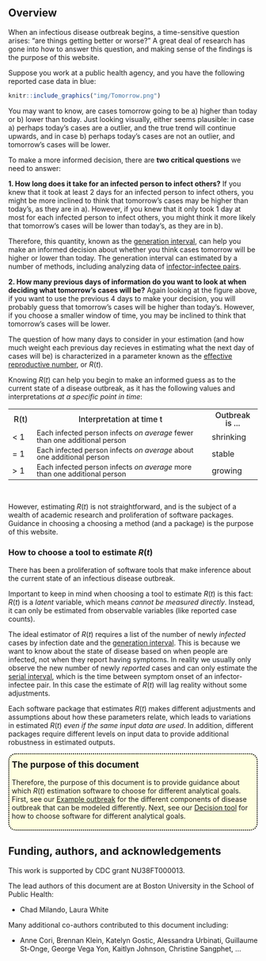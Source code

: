 ## Overview {.unnumbered}

When an infectious disease outbreak begins, a time-sensitive question arises: "are things getting better or worse?" A great deal of research has gone into how to answer this question, and making sense of the findings is the purpose of this website.

Suppose you work at a public health agency, and you have the following reported case data in blue:

```r
knitr::include_graphics("img/Tomorrow.png")
```

You may want to know, are cases tomorrow going to be a) higher than today or b) lower than today. Just looking visually, either seems plausible: in case a) perhaps today's cases are a outlier, and the true trend will continue upwards, and in case b) perhaps today's cases are not an outlier, and tomorrow's cases will be lower. 

To make a more informed decision, there are **two critical questions** we need to answer:

**1. How long does it take for an infected person to infect others?** If you knew that it took at least 2 days for an infected person to infect others, you might be more inclined to think that tomorrow's cases may be higher than today's, as they are in a). However, if you knew that it only took 1 day at most for each infected person to infect others, you might think it more likely that tomorrow's cases will be lower than today's, as they are in b).

Therefore, this quantity, known as the <a class="definition" href="glossary.qmd#genInt">generation interval</a>, can help you make an informed decision about whether you think cases tomorrow will be higher or lower than today. The generation interval can estimated by a number of methods, including analyzing data of [infector-infectee pairs](https://journals.lww.com/epidem/FullText/2009/05000/Estimation_of_the_Serial_Interval_of_Influenza.7.aspx?casa_token=ryVMHOD5AEgAAAAA:dTLXhhBPGA_sFo1yyON5_GDSwqV7cvMxb7p7FJAfHlO3OnpLfbTDLdgiWKNNz3_P4rQm18po9HSte9PtG_Sa0MQKRL0).

**2. How many previous days of information do you want to look at when deciding what tomorrow's cases will be?** Again looking at the figure above, if you want to use the previous 4 days to make your decision, you will probably guess that tomorrow's cases will be higher than today's. However, if you choose a smaller window of time, you may be inclined to think that tomorrow's cases will be lower. 

The question of how many days to consider in your estimation (and how much weight each previous day recieves in estimating what the next day of cases will be) is characterized in a parameter known as the <a class="definition" href="glossary.qmd#effectiveRt">effective reproductive number</a>, or $R(t)$. 

Knowing $R(t)$ can help you begin to make an informed guess as to the current state of a disease outbreak, as it has the following values and interpretations *at a specific point in time*: 

```{=html}
<table>
    <!---HEADING --->
    <tr style="border-top: none; line-height: 1; padding: 2;">
      <th style="font-weight: 470; width: 10%">R(t)</th>
      <th style="font-weight: 470; width: 70%">Interpretation at time t</th>
      <th style="font-weight: 470; width: 20%">Outbreak is ...</th>
    </tr>
    <tr style="line-height: 1; padding: 2;">
      <td>< 1</td>
      <td style="font-size: 0.9em;">Each infected person infects <em>on average</em> fewer than one additional person</td>
      <td>shrinking</td>
    </tr>
    <tr style="line-height: 1; padding: 2;">
      <td>= 1</td>
      <td style="font-size: 0.9em;">Each infected person infects <em>on average</em> about one additional person</td>
      <td>stable</td>
    </tr>
    <tr style="line-height: 1; padding: 2;">
      <td>> 1</td>
      <td style="font-size: 0.9em;">Each infected person infects <em>on average</em> more than one additional person</td>
       <td>growing</td>
    </tr>
</table>
```
<div style="height:15px;"><br></div>

However, estimating $R(t)$ is not straightforward, and is the subject of a wealth of academic research and proliferation of software packages. Guidance in choosing a choosing a method (and a package) is the purpose of this website.

### How to choose a tool to estimate $R(t)$

There has been a proliferation of software tools that make inference about the current state of an infectious disease outbreak.

Important to keep in mind when choosing a tool to estimate $R(t)$ is this fact: $R(t)$ is a *latent* variable, which means *cannot be measured directly*. Instead, it can only be estimated from observable variables (like reported case counts). 

The ideal estimator of $R(t)$ requires a list of the number of newly *infected* cases by infection date and the <a class="definition" href="glossary.qmd#getInt">generation interval</a>. This is because we want to know about the state of disease based on when people are infected, not when they report having symptoms. In reality we usually only observe the new number of newly *reported* cases and can only estimate the <a class="definition" href="glossary.qmd#serialInt">serial interval</a>, which is the time between symptom onset of an infector-infectee pair. In this case the estimate of $R(t)$ will lag reality without some adjustments. 

Each software package that estimates $R(t)$ makes different adjustments and assumptions about how these parameters relate, which leads to variations in estimated $R(t)$ _even if the same input data are used_. In addition, different packages require different levels on input data to provide additional robustness in estimated outputs.

<div style="border: 2px dotted black; border-radius: 15px;padding: 5px; background-color: lightyellow;">
<h3 style="margin-top: 5px; font-size: 1.25em;">The purpose of this document</h3>

Therefore, the purpose of this document is to provide guidance about which $R(t)$ estimation software to choose for different analytical goals. First, see our [Example outbreak](simulation_tool.qmd) for the different components of disease outbreak that can be modeled differently. Next, see our [Decision tool](decisiontree.qmd) for how to choose software for different analytical goals.
</div>

## Funding, authors, and acknowledgements

This work is supported by CDC grant NU38FT000013.

The lead authors of this document are at Boston University in the School of Public Health:

- Chad Milando, Laura White

Many additional co-authors contributed to this document including:

- Anne Cori, Brennan Klein, Katelyn Gostic, Alessandra Urbinati, Guillaume St-Onge, George Vega Yon, Kaitlyn Johnson, Christine Sangphet, ...


